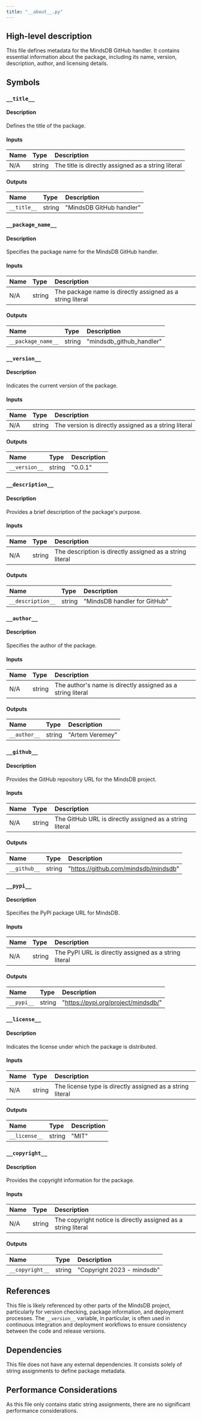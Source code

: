 ```yaml
---
title: "__about__.py"
---
```


## High-level description
This file defines metadata for the MindsDB GitHub handler. It contains essential information about the package, including its name, version, description, author, and licensing details.

## Symbols

### `__title__`
#### Description
Defines the title of the package.

#### Inputs
| Name | Type | Description |
|:-----|:-----|:------------|
| N/A | string | The title is directly assigned as a string literal |

#### Outputs
| Name | Type | Description |
|:-----|:-----|:------------|
| `__title__` | string | "MindsDB GitHub handler" |

### `__package_name__`
#### Description
Specifies the package name for the MindsDB GitHub handler.

#### Inputs
| Name | Type | Description |
|:-----|:-----|:------------|
| N/A | string | The package name is directly assigned as a string literal |

#### Outputs
| Name | Type | Description |
|:-----|:-----|:------------|
| `__package_name__` | string | "mindsdb_github_handler" |

### `__version__`
#### Description
Indicates the current version of the package.

#### Inputs
| Name | Type | Description |
|:-----|:-----|:------------|
| N/A | string | The version is directly assigned as a string literal |

#### Outputs
| Name | Type | Description |
|:-----|:-----|:------------|
| `__version__` | string | "0.0.1" |

### `__description__`
#### Description
Provides a brief description of the package's purpose.

#### Inputs
| Name | Type | Description |
|:-----|:-----|:------------|
| N/A | string | The description is directly assigned as a string literal |

#### Outputs
| Name | Type | Description |
|:-----|:-----|:------------|
| `__description__` | string | "MindsDB handler for GitHub" |

### `__author__`
#### Description
Specifies the author of the package.

#### Inputs
| Name | Type | Description |
|:-----|:-----|:------------|
| N/A | string | The author's name is directly assigned as a string literal |

#### Outputs
| Name | Type | Description |
|:-----|:-----|:------------|
| `__author__` | string | "Artem Veremey" |

### `__github__`
#### Description
Provides the GitHub repository URL for the MindsDB project.

#### Inputs
| Name | Type | Description |
|:-----|:-----|:------------|
| N/A | string | The GitHub URL is directly assigned as a string literal |

#### Outputs
| Name | Type | Description |
|:-----|:-----|:------------|
| `__github__` | string | "https://github.com/mindsdb/mindsdb" |

### `__pypi__`
#### Description
Specifies the PyPI package URL for MindsDB.

#### Inputs
| Name | Type | Description |
|:-----|:-----|:------------|
| N/A | string | The PyPI URL is directly assigned as a string literal |

#### Outputs
| Name | Type | Description |
|:-----|:-----|:------------|
| `__pypi__` | string | "https://pypi.org/project/mindsdb/" |

### `__license__`
#### Description
Indicates the license under which the package is distributed.

#### Inputs
| Name | Type | Description |
|:-----|:-----|:------------|
| N/A | string | The license type is directly assigned as a string literal |

#### Outputs
| Name | Type | Description |
|:-----|:-----|:------------|
| `__license__` | string | "MIT" |

### `__copyright__`
#### Description
Provides the copyright information for the package.

#### Inputs
| Name | Type | Description |
|:-----|:-----|:------------|
| N/A | string | The copyright notice is directly assigned as a string literal |

#### Outputs
| Name | Type | Description |
|:-----|:-----|:------------|
| `__copyright__` | string | "Copyright 2023 - mindsdb" |

## References
This file is likely referenced by other parts of the MindsDB project, particularly for version checking, package information, and deployment processes. The `__version__` variable, in particular, is often used in continuous integration and deployment workflows to ensure consistency between the code and release versions.

## Dependencies
This file does not have any external dependencies. It consists solely of string assignments to define package metadata.

## Performance Considerations
As this file only contains static string assignments, there are no significant performance considerations.